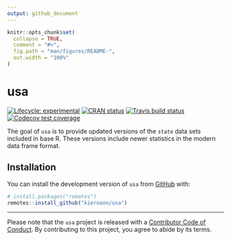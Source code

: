 ```yaml
---
output: github_document
---
```


<!-- README.md is generated from README.Rmd. Please edit that file -->

```r
knitr::opts_chunk$set(
  collapse = TRUE,
  comment = "#>",
  fig.path = "man/figures/README-",
  out.width = "100%"
)
```

# usa

<!-- badges: start -->
[![Lifecycle: experimental](https://img.shields.io/badge/lifecycle-experimental-orange.svg)](https://www.tidyverse.org/lifecycle/#experimental)
[![CRAN status](https://www.r-pkg.org/badges/version/usa)](https://CRAN.R-project.org/package=usa)
[![Travis build status](https://travis-ci.org/kiernann/usa.svg?branch=master)](https://travis-ci.org/kiernann/usa)
[![Codecov test coverage](https://codecov.io/gh/kiernann/usa/branch/master/graph/badge.svg)](https://codecov.io/gh/kiernann/usa?branch=master)
<!-- badges: end -->

The goal of `usa` is to provide updated versions of the `state` data sets
included in base R. These versions include newer statistics in the modern
data frame format.

## Installation

You can install the development version of `usa` from [GitHub](https://github.com) with:

``` r
# install.packages("remotes")
remotes::install_github("kiernann/usa")
```

***

Please note that the `usa` project is released with a 
[Contributor Code of Conduct](https://kiernann.com/usa/CODE_OF_CONDUCT.html). By
contributing to this project, you agree to abide by its terms.
